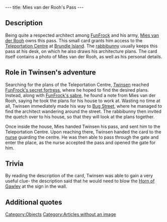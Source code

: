 ---
title: Mies van der Rooh's Pass
---

{{Quote|
Quote=M. Mies van der Rooh's pass. This pass will grant you access to the Teleportation Center. You will still have to use Gawley's Horn on the left, after the first guard post.|
Character=Official description}}

==Description==
Being quite a respected architect among [[FunFrock]] and his army, [[Mies van der Rooh]] owns this pass. This small card grants him access to the [[Teleportation Centre]] at [[Brundle Island]]. The [[rabbibunny]] usually keeps this pass at his desk, on which he also draws his architecture plans. The card itself contains a photo of Mies van der Rooh, as well as his personal details.

==Role in Twinsen's adventure==
Searching for the plans of the Teleportation Centre, [[Twinsen]] reached [[FunFrock's secret fortress]], where he hoped to find the desired plans. Instead, along with [[FunFrock's sabre]], he found a note from Mies van der Rooh, saying he took the plans for his house to work at. Wasting no time at all, Twinsen immediately made his way to [[Bug Street]], where he managed to find the architect wandering around the street. The rabbibunny then invited the quetch over to his house, so that they will look at the plans together.

Once inside the house, Mies handed Twinsen his pass, and sent him to the Teleportation Centre. Upon reaching there, Twinsen handed the card to the [[nurse]] guarding the centre. He was then able to pass through the gate and enter the place, as the nurse accepted the pass and opened the gate for him.

==Trivia==
By reading the description of the card, Twinsen was able to gain a very useful clue- the description said that he would need to blow the [[Horn of Gawley]] at the sign in the wall.

==Additional quotes==
{{Quote|
Quote=You will need my card to get into the center. It is on the drawing table. If you do succeed in catching this vandal with his weird Horn, I would appreciate it if you would kick his rear end for me!|
Character=Mies van der Rooh}}

[[Category:Objects]]
[[Category:Articles without an image]]